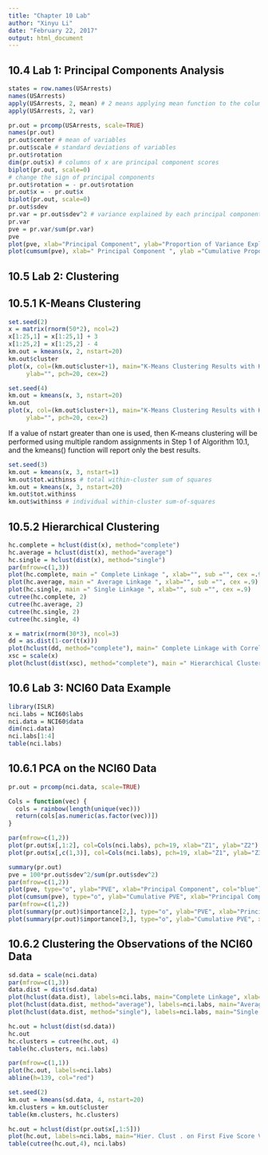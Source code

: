 ```yaml
---
title: "Chapter 10 Lab"
author: "Xinyu Li"
date: "February 22, 2017"
output: html_document
---
```


## 10.4 Lab 1: Principal Components Analysis

```r
states = row.names(USArrests)
names(USArrests)
apply(USArrests, 2, mean) # 2 means applying mean function to the columns
apply(USArrests, 2, var)
```

```r
pr.out = prcomp(USArrests, scale=TRUE)
names(pr.out)
pr.out$center # mean of variables
pr.out$scale # standard deviations of variables
pr.out$rotation
dim(pr.out$x) # columns of x are principal component scores
biplot(pr.out, scale=0)
# change the sign of principal components
pr.out$rotation = - pr.out$rotation
pr.out$x = - pr.out$x
biplot(pr.out, scale=0)
pr.out$sdev
pr.var = pr.out$sdev^2 # variance explained by each principal component
pr.var
pve = pr.var/sum(pr.var)
pve
plot(pve, xlab="Principal Component", ylab="Proportion of Variance Explained", ylim=c(0,1), type="b")
plot(cumsum(pve), xlab=" Principal Component ", ylab ="Cumulative Proportion of Variance Explained ", ylim=c(0,1), type="b")
```

## 10.5 Lab 2: Clustering

## 10.5.1 K-Means Clustering

```r
set.seed(2)
x = matrix(rnorm(50*2), ncol=2)
x[1:25,1] = x[1:25,1] + 3
x[1:25,2] = x[1:25,2] - 4
km.out = kmeans(x, 2, nstart=20)
km.out$cluster
plot(x, col=(km.out$cluster+1), main="K-Means Clustering Results with K=2", xlab="", 
     ylab="", pch=20, cex=2)
```

```r
set.seed(4)
km.out = kmeans(x, 3, nstart=20)
km.out
plot(x, col=(km.out$cluster+1), main="K-Means Clustering Results with K=3", xlab="", 
     ylab="", pch=20, cex=2)
```

If a value of nstart greater than one is used, then K-means clustering will be performed using multiple random assignments in Step 1 of Algorithm 10.1, and the kmeans() function will report only the best results.

```r
set.seed(3)
km.out = kmeans(x, 3, nstart=1)
km.out$tot.withinss # total within-cluster sum of squares
km.out = kmeans(x, 3, nstart=20)
km.out$tot.withinss
km.out$withinss # individual within-cluster sum-of-squares
```

## 10.5.2 Hierarchical Clustering

```r
hc.complete = hclust(dist(x), method="complete")
hc.average = hclust(dist(x), method="average")
hc.single = hclust(dist(x), method="single")
par(mfrow=c(1,3))
plot(hc.complete, main =" Complete Linkage ", xlab="", sub ="", cex =.9)
plot(hc.average, main =" Average Linkage ", xlab="", sub ="", cex =.9)
plot(hc.single, main =" Single Linkage ", xlab="", sub ="", cex =.9)
cutree(hc.complete, 2)
cutree(hc.average, 2)
cutree(hc.single, 2)
cutree(hc.single, 4)
```

```r
x = matrix(rnorm(30*3), ncol=3)
dd = as.dist(1-cor(t(x)))
plot(hclust(dd, method="complete"), main=" Complete Linkage with Correlation -Based Distance ", xlab="", sub ="")
xsc = scale(x)
plot(hclust(dist(xsc), method="complete"), main =" Hierarchical Clustering with Scaled Features ")
```

## 10.6 Lab 3: NCI60 Data Example

```r
library(ISLR)
nci.labs = NCI60$labs
nci.data = NCI60$data
dim(nci.data)
nci.labs[1:4]
table(nci.labs)
```


## 10.6.1 PCA on the NCI60 Data

```r
pr.out = prcomp(nci.data, scale=TRUE)

Cols = function(vec) {
  cols = rainbow(length(unique(vec)))
  return(cols[as.numeric(as.factor(vec))])
}

par(mfrow=c(1,2))
plot(pr.out$x[,1:2], col=Cols(nci.labs), pch=19, xlab="Z1", ylab="Z2")
plot(pr.out$x[,c(1,3)], col=Cols(nci.labs), pch=19, xlab="Z1", ylab="Z3")

summary(pr.out)
pve = 100*pr.out$sdev^2/sum(pr.out$sdev^2)
par(mfrow=c(1,2))
plot(pve, type="o", ylab="PVE", xlab="Principal Component", col="blue")
plot(cumsum(pve), type="o", ylab="Cumulative PVE", xlab="Principal Component", col="brown3")
par(mfrow=c(1,2))
plot(summary(pr.out)$importance[2,], type="o", ylab="PVE", xlab="Principal Component", col="blue")
plot(summary(pr.out)$importance[3,], type="o", ylab="Cumulative PVE", xlab="Principal Component", col="brown3")
```

## 10.6.2 Clustering the Observations of the NCI60 Data

```r
sd.data = scale(nci.data)
par(mfrow=c(1,3))
data.dist = dist(sd.data)
plot(hclust(data.dist), labels=nci.labs, main="Complete Linkage", xlab="", sub="", ylab="")
plot(hclust(data.dist, method="average"), labels=nci.labs, main="Average Linkage", xlab="", sub="", ylab="")
plot(hclust(data.dist, method="single"), labels=nci.labs, main="Single Linkage", xlab="", sub="", ylab="")

hc.out = hclust(dist(sd.data))
hc.out
hc.clusters = cutree(hc.out, 4)
table(hc.clusters, nci.labs)

par(mfrow=c(1,1))
plot(hc.out, labels=nci.labs)
abline(h=139, col="red")

set.seed(2)
km.out = kmeans(sd.data, 4, nstart=20)
km.clusters = km.out$cluster
table(km.clusters, hc.clusters)

hc.out = hclust(dist(pr.out$x[,1:5]))
plot(hc.out, labels=nci.labs, main="Hier. Clust . on First Five Score Vectors")
table(cutree(hc.out,4), nci.labs)
```